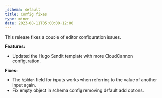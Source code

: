 ```yaml
---
_schema: default
title: Config fixes
type: minor
date: 2023-08-11T05:00:00+12:00
---
```

This release fixes a couple of editor configuration issues.​

**Features:**

* Updated the Hugo Sendit template with more CloudCannon configuration.

**Fixes:**

* The `hidden` field for inputs works when referring to the value of another input again.
* Fix empty object in schema config removing default add options.